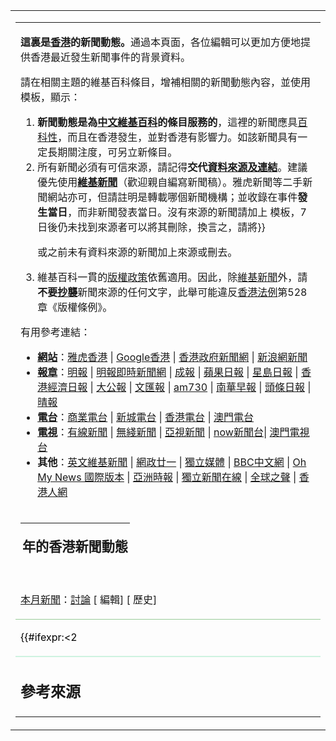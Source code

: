 {{Portal:香港新聞動態/header}}
{| style="width:100%; margin:3px 0px; padding:5px; background-color:transparent; "
| valign="top"|
{{Portal:新聞動態/Sister Projects}}
{| style="color:#003300; padding:3px; font-size:100%; border:2px #cef2e0 solid; background-color: white" 
|-
| valign="middle"|{{HideH|[[File:Nuvola_apps_kedit.png|20px]] 致編寫者：}}
'''這裏是[[香港|香港]]的新聞動態。'''通過本頁面，各位編輯可以更加方便地提供香港最近發生新聞事件的背景資料。

請在相關主題的維基百科條目，增補相關的新聞動態內容，並使用{{tl|HKcurrent}}模板，顯示：
<includeonly>{{HKcurrent}}</includeonly>
# '''新聞動態是為[[中文維基百科|中文維基百科]]的條目服務的'''，這裡的新聞應具<u>百科性</u>，而且在香港發生，並對香港有影響力。如該新聞具有一定長期關注度，可另立新條目。
# 所有新聞必須有可信來源，請記得'''交代[[wikipedia:文献的引用|資料來源及連結]]'''。建議優先使用'''[[n:|維基新聞]]'''（歡迎親自編寫新聞稿）。雅虎新聞等二手新聞網站亦可，但請註明是轉載哪個新聞機構；並收錄在事件'''發生當日'''，而非新聞發表當日。沒有來源的新聞請加上 {{tls|Fact/auto}} 模板，7日後仍未找到來源者可以將其刪除，換言之，請將{{{4|{{#time:Fj日|-7 days}}}}}</p>或之前未有資料來源的新聞加上來源或刪去。
# 維基百科一貫的[[wikipedia:简明版权信息|版權政策]]依舊適用。因此，除[[n:|維基新聞]]外，請'''不要[[抄襲|抄襲]]'''新聞來源的任何文字，此舉可能違反[[香港法例|香港法例]]第528章《版權條例》。
有用參考連結：
*'''[[網站|網站]]'''：[http://hk.news.yahoo.com/ 雅虎香港] | [http://news.google.com.hk/ Google香港] | [http://www.news.gov.hk/tc/frontpage.shtml 香港政府新聞網] | [http://news.sina.com.hk/ 新浪網新聞]
*'''[[報章|報章]]'''：[http://www.mingpaonews.com/ 明報] | [http://www.mpinews.com/ 明報即時新聞網] | [http://www.singpao.com/ 成報] | [http://appledaily.atnext.com/ 蘋果日報] | [http://www.singtao.com/ 星島日報] | [http://www.hket.com/hketonline/app 香港經濟日報] | [http://www.takungpao.com 大公報] | [http://wenweipo.com 文匯報] | [http://www.am730.com.hk/ am730] | [http://www.scmp.com/ 南華早報] | [http://news.hkheadline.com/ 頭條日報] | [http://www.skypost.hk 晴報]
*'''[[電台|電台]]'''：[http://pshweb01.881903.com/framework/pccs.gateway?url=jsp/news/main.jsp&menuID=5&sid=10&k=4 商業電台] | [http://www.metroradio.com.hk/1044metroplus/engnews/ 新城電台] | [http://www.rthk.org.hk/rthk/news/expressnews 香港電台] | [http://www.tdm.com.mo/radio/news/index.shtml 澳門電台]
*'''[[電視|電視]]'''：[http://cablenews.i-cable.com/webapps/ 有線新聞] | [http://news.tvb.com/ 無綫新聞] | [http://www.hkatvnews.com/ 亞視新聞] | [http://news.now.com now新聞台]| [http://www.tdm.com.mo/news/index.phtml 澳門電視台]
*'''其他'''：[http://en.wikinews.org/wiki/Category:Hong_Kong 英文維基新聞] | [http://www.ep21.org/webnews/ 網政廿一] | [http://www.inmediahk.net/ 獨立媒體] | [http://news.bbc.co.uk/chinese/trad/hi/default.stm BBC中文網] | [http://english.ohmynews.com/ Oh My News 國際版本] | [http://www.atchinese.com/ 亞洲時報] | [http://www.merdekareview.com/index.php 獨立新聞在線] | [http://zh.globalvoicesonline.org/hans/ 全球之聲] | [http://www.hkreporter.com 香港人網]
{{HideF}}
{{NoteUTC+8}}
|- 
|
{| style="width:100%; background-color:#cef2e0; padding:3px;"
|-
! style="text-align:left; font-size:110%; padding:3px;"| <big>{{CURRENTYEAR}}年{{CURRENTMONTHNAME}}的香港新聞動態</big>
|}
|-
| valign="middle" class="plainlinks" style="border-bottom:1px solid #99CC99;" |[[{{CURRENTYEAR}}年{{CURRENTMONTHNAME}}香港|本月新聞]]：[[Talk:{{CURRENTYEAR}}年{{CURRENTMONTHNAME}}香港|討論]] [{{fullurl:{{CURRENTYEAR}}年{{CURRENTMONTHNAME}}香港|action=edit}} 編輯] [{{fullurl:{{CURRENTYEAR}}年{{CURRENTMONTHNAME}}香港|action=edit}} 歷史]
|-
| style="font-size:100%; color: #000000" |
{{:{{CURRENTYEAR}}年香港}}
{{#ifexpr:{{CURRENTDAY}}<2<!-- 這個數字決定每月第幾日開始不再顯示上一個月的新聞 -->
|{{:{{#time:Y年M|-1 month}}香港}}
|<div style="text-align: right;">
<sup>[[{{#time:Y年M|0 month}}香港]] </sup>
</div> 
}}
|-
| style="border-top:2px #cef2e0 solid;" class="plainlinks"|

== 參考來源 ==
{{reflist|2}}
|}
{{Portal:香港新聞動態/存檔目錄}}
|}
<!-- Categories go to [[Template:香港新聞動態/currentmonth|Template:香港新聞動態/currentmonth]] 
-->{{香港新聞動態/currentmonth}}
